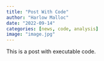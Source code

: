 ```yaml
---
title: "Post With Code"
author: "Harlow Malloc"
date: "2022-09-14"
categories: [news, code, analysis]
image: "image.jpg"
---
```


This is a post with executable code.
